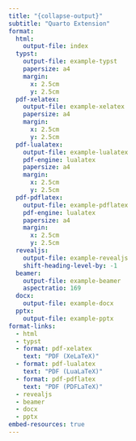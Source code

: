 ```yaml
---
title: "{collapse-output}"
subtitle: "Quarto Extension"
format:
  html:
    output-file: index
  typst:
    output-file: example-typst
    papersize: a4
    margin:
      x: 2.5cm
      y: 2.5cm
  pdf-xelatex:
    output-file: example-xelatex
    papersize: a4
    margin:
      x: 2.5cm
      y: 2.5cm
  pdf-lualatex:
    output-file: example-lualatex
    pdf-engine: lualatex
    papersize: a4
    margin:
      x: 2.5cm
      y: 2.5cm
  pdf-pdflatex:
    output-file: example-pdflatex
    pdf-engine: lualatex
    papersize: a4
    margin:
      x: 2.5cm
      y: 2.5cm
  revealjs:
    output-file: example-revealjs
    shift-heading-level-by: -1
  beamer:
    output-file: example-beamer
    aspectratio: 169
  docx:
    output-file: example-docx
  pptx:
    output-file: example-pptx
format-links:
  - html
  - typst
  - format: pdf-xelatex
    text: "PDF (XeLaTeX)"
  - format: pdf-lualatex
    text: "PDF (LuaLaTeX)"
  - format: pdf-pdflatex
    text: "PDF (PDFLaTeX)"
  - revealjs
  - beamer
  - docx
  - pptx
embed-resources: true
---
```

